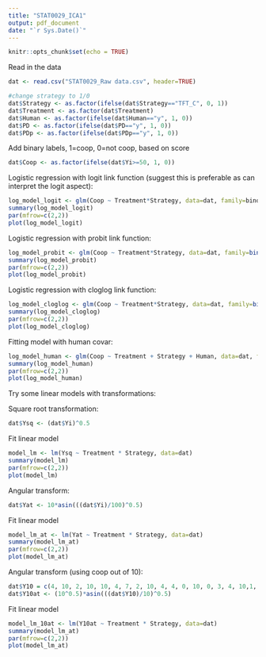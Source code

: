 ```yaml
---
title: "STAT0029_ICA1"
output: pdf_document
date: "`r Sys.Date()`"
---
```


```r
knitr::opts_chunk$set(echo = TRUE)
```

Read in the data

```r
dat <- read.csv("STAT0029_Raw data.csv", header=TRUE)

#change strategy to 1/0
dat$Strategy <- as.factor(ifelse(dat$Strategy=="TFT_C", 0, 1))
dat$Treatment <- as.factor(dat$Treatment)
dat$Human <- as.factor(ifelse(dat$Human=="y", 1, 0))
dat$PD <- as.factor(ifelse(dat$PD=="y", 1, 0))
dat$PDp <- as.factor(ifelse(dat$PDp=="y", 1, 0))
```

Add binary labels, 1=coop, 0=not coop, based on score 

```r
dat$Coop <- as.factor(ifelse(dat$Yi>=50, 1, 0))
```

Logistic regression with logit link function (suggest this is preferable as can interpret the logit aspect):

```r
log_model_logit <- glm(Coop ~ Treatment*Strategy, data=dat, family=binomial)
summary(log_model_logit)
par(mfrow=c(2,2))
plot(log_model_logit)
```
Logistic regression with probit link function:

```r
log_model_probit <- glm(Coop ~ Treatment*Strategy, data=dat, family=binomial(link="probit"))
summary(log_model_probit)
par(mfrow=c(2,2))
plot(log_model_probit)
```


Logistic regression with cloglog link function:

```r
log_model_cloglog <- glm(Coop ~ Treatment*Strategy, data=dat, family=binomial(link="cloglog"))
summary(log_model_cloglog)
par(mfrow=c(2,2))
plot(log_model_cloglog)
```



Fitting model with human covar:

```r
log_model_human <- glm(Coop ~ Treatment + Strategy + Human, data=dat, family=binomial)
summary(log_model_human)
par(mfrow=c(2,2))
plot(log_model_human)
```



Try some linear models with transformations:

Square root transformation:

```r
dat$Ysq <- (dat$Yi)^0.5
```

Fit linear model
```r
model_lm <- lm(Ysq ~ Treatment * Strategy, data=dat)
summary(model_lm)
par(mfrow=c(2,2))
plot(model_lm)
```

Angular transform:

```r
dat$Yat <- 10*asin(((dat$Yi)/100)^0.5)
```

Fit linear model
```r
model_lm_at <- lm(Yat ~ Treatment * Strategy, data=dat)
summary(model_lm_at)
par(mfrow=c(2,2))
plot(model_lm_at)
```

Angular transform (using coop out of 10):

```r
dat$Y10 = c(4, 10, 2, 10, 10, 4, 7, 2, 10, 4, 4, 0, 10, 0, 3, 4, 10,1, 10, 10, 0, 3, 10, 3, 10, 10, 10, 3, 0, 5)
dat$Y10at <- (10^0.5)*asin(((dat$Y10)/10)^0.5)
```

Fit linear model
```r
model_lm_10at <- lm(Y10at ~ Treatment * Strategy, data=dat)
summary(model_lm_at)
par(mfrow=c(2,2))
plot(model_lm_at)
```
